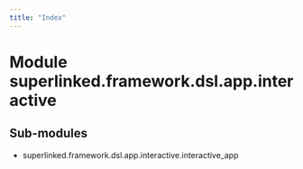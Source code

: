 ```yaml
---
title: "Index"
---
```


Module superlinked.framework.dsl.app.interactive
================================================

Sub-modules
-----------
* superlinked.framework.dsl.app.interactive.interactive_app